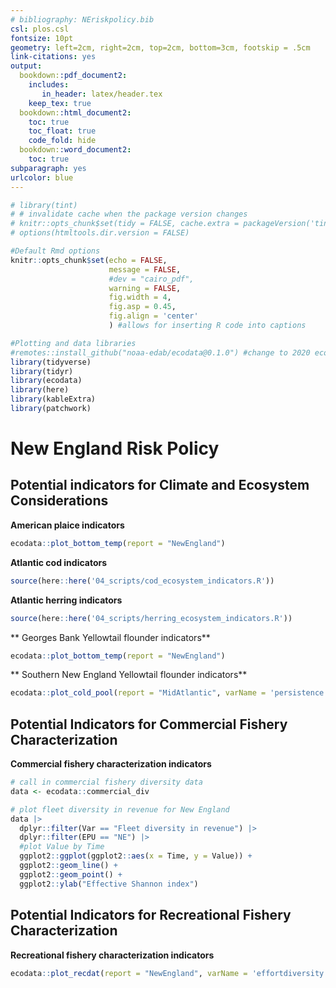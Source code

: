 ```yaml
---
# bibliography: NEriskpolicy.bib
csl: plos.csl
fontsize: 10pt
geometry: left=2cm, right=2cm, top=2cm, bottom=3cm, footskip = .5cm
link-citations: yes
output:
  bookdown::pdf_document2:
    includes: 
       in_header: latex/header.tex
    keep_tex: true
  bookdown::html_document2: 
    toc: true
    toc_float: true
    code_fold: hide
  bookdown::word_document2:
    toc: true
subparagraph: yes
urlcolor: blue
---
```


```r

# library(tint)
# # invalidate cache when the package version changes
# knitr::opts_chunk$set(tidy = FALSE, cache.extra = packageVersion('tint'))
# options(htmltools.dir.version = FALSE)

#Default Rmd options
knitr::opts_chunk$set(echo = FALSE,
                      message = FALSE,
                      #dev = "cairo_pdf",
                      warning = FALSE,
                      fig.width = 4,
                      fig.asp = 0.45,
                      fig.align = 'center'
                      ) #allows for inserting R code into captions

#Plotting and data libraries
#remotes::install_github("noaa-edab/ecodata@0.1.0") #change to 2020 ecodata version for release
library(tidyverse)
library(tidyr)
library(ecodata)
library(here)
library(kableExtra)
library(patchwork)

```


# New England Risk Policy



## Potential indicators for Climate and Ecosystem Considerations

**American plaice indicators**

```r

ecodata::plot_bottom_temp(report = "NewEngland")

```

**Atlantic cod indicators**

```r
source(here::here('04_scripts/cod_ecosystem_indicators.R'))

```

**Atlantic herring indicators**

```r

source(here::here('04_scripts/herring_ecosystem_indicators.R'))

```

\*\* Georges Bank Yellowtail flounder indicators\*\*

```r

ecodata::plot_bottom_temp(report = "NewEngland")

```

\*\* Southern New England Yellowtail flounder indicators\*\*

```r

ecodata::plot_cold_pool(report = "MidAtlantic", varName = 'persistence')

```

## Potential Indicators for Commercial Fishery Characterization

**Commercial fishery characterization indicators**

```r

# call in commercial fishery diversity data
data <- ecodata::commercial_div

# plot fleet diversity in revenue for New England
data |> 
  dplyr::filter(Var == "Fleet diversity in revenue") |>
  dplyr::filter(EPU == "NE") |>
  #plot Value by Time
  ggplot2::ggplot(ggplot2::aes(x = Time, y = Value)) +
  ggplot2::geom_line() +
  ggplot2::geom_point() +
  ggplot2::ylab("Effective Shannon index")
```

## Potential Indicators for Recreational Fishery Characterization

**Recreational fishery characterization indicators**

```r

ecodata::plot_recdat(report = "NewEngland", varName = 'effortdiversity')

```
